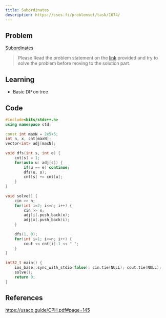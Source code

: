```yaml
---
title: Subordinates
description: https://cses.fi/problemset/task/1674/
---
```


## Problem

[Subordinates](https://cses.fi/problemset/task/1674/)

> Please Read the problem statement on the [link](https://cses.fi/problemset/task/1674/) provided and try to solve the problem before
moving to the solution part.

## Learning

- Basic DP on tree

## Code

```cpp lineNumbers=true
#include<bits/stdc++.h>
using namespace std;
 
const int maxN = 2e5+5;
int n, x, cnt[maxN];
vector<int> adj[maxN];
 
void dfs(int s, int e) {
    cnt[s] = 1;
    for(auto u: adj[s]) {
        if(u == e) continue;
        dfs(u, s);
        cnt[s] += cnt[u];
    }
}
 
void solve() {
    cin >> n;
    for(int i=2; i<=n; i++) {
        cin >> x;
        adj[i].push_back(x);
        adj[x].push_back(i);
    }
 
    dfs(1, 0);
    for(int i=1; i<=n; i++) {
        cout << cnt[i]-1 << " ";
    }
}
 
int32_t main() {
    ios_base::sync_with_stdio(false); cin.tie(NULL); cout.tie(NULL);
    solve();
    return 0;
}
```

## References

https://usaco.guide/CPH.pdf#page=145

